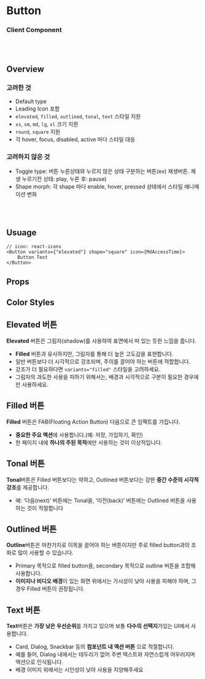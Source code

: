 
<Meta of={Md3Button} />

# Button

### Client Component

<br/>
<br/>

## Overview


<div style={{ display: "flex", gap: "32px", justifyContent: "space-between" }}>
  <div style={{ flex: 1 }}>
    <h3>고려한 것</h3>
    <ul>
      <li>Default type</li>
      <li>Leading Icon 포함</li>
      <li><code>elevated</code>, <code>filled</code>, <code>outlined</code>, <code>tonal</code>, <code>text</code> 스타일 지원 </li>
      <li><code>xs</code>, <code>sm</code>, <code>md</code>, <code>lg</code>, <code>xl</code> 크기 지원 </li>
      <li><code>round</code>, <code>square</code> 지원</li>
      <li>각 hover, focus, disabled, active 마다 스타일 대응</li>
    </ul>
  </div>
  <div style={{ flex: 1 }}>
    <h3>고려하지 않은 것</h3>
    <ul>
      <li>Toggle type: 버튼 누른상태와 누르지 않은 상태 구분하는 버튼(ex) 재생버튼. 재생 누르기전 상태: play, 누른 후: pause)</li>
      <li>Shape morph: 각 shape 마다 enable, hover, pressed 상태에서 스타일 애니매이션 변화</li>
    </ul>
  </div>
</div>

<br/>
<br/>

## Usuage

```tsx
// icon: react-icons
<Button variants={"elevated"} shape="square" icon={MdAccessTime}>
    Button Text
</Button>
```

## Props
<Primary />
<Controls />

## Color Styles

<div style={{ display: "flex", flexDirection: "column", gap: "50px" }}>
      <section>
        <article style={{ marginTop: "1rem" }}>
          <h2>Elevated 버튼</h2>
            <Canvas of={Md3Button.ElevatedButton} />
          <p>
            <strong>Elevated</strong> 버튼은 그림자(shadow)를 사용하여 표면에서
            떠 있는 듯한 느낌을 줍니다.
          </p>
          <ul>
            <li>
              <strong>Filled</strong> 버튼과 유사하지만, 그림자를 통해 더 높은
              고도감을 표현합니다.
            </li>
            <li>
              일반 버튼보다 더 시각적으로 강조되며, 주의를 끌어야 하는 버튼에
              적합합니다.
            </li>
            <li>
              강조가 더 필요하다면 <code>variants="filled"</code> 스타일을 고려하세요.
            </li>
            <li>
              그림자의 과도한 사용을 피하기 위해서는, 배경과 시각적으로 구분이
              필요한 경우에만 사용하세요.
            </li>
          </ul>
        </article>
      </section>
      <section>
        <article style={{ marginTop: "1rem" }}>
          <h2>Filled 버튼</h2>
            <Canvas of={Md3Button.FilledButton} />
          <p>
            <strong>Filled</strong> 버튼은 FAB(Floating Action Button) 다음으로
            큰 임팩트를 가집니다.
          </p>
          <ul>
            <li>
              <strong>중요한 주요 액션</strong>에 사용합니다.(예: 저장,
              가입하기, 확인)
            </li>
            <li>
              한 페이지 내에 <strong>하나의 주된 목적</strong>에만 사용하는 것이
              이상적입니다.
            </li>
          </ul>
        </article>
      </section>
      <section>
        <article style={{ marginTop: "1rem" }}>
          <h2>Tonal 버튼 </h2>
        <Canvas of={Md3Button.TonalButton} />
          <p>
            <strong>Tonal</strong>버튼은 Filled 버튼보다는 약하고, Outlined
            버튼보다는 강한 <strong>중간 수준의 시각적 강조</strong>를
            제공합니다.
          </p>
          <ul>
            <li>
              예: ‘다음(next)’ 버튼에는 Tonal을, ‘이전(back)’ 버튼에는
              Outlined 버튼을 사용하는 것이 적절합니다
            </li>
          </ul>
        </article>
      </section>
      <section>
        <article style={{ marginTop: "1rem" }}>
          <h2>Outlined 버튼</h2>
        <Canvas of={Md3Button.OutlinedButton} />
          <p>
            <strong>Outline</strong>버튼은 마찬가지로 이목을 끌어야 하는
            버튼이지만 주로 filled button과의 조화로 많이 사용할 수 있습니다.
          </p>
          <ul>
            <li>
              Primary 목적으로 filled button을, secondary 목적으로 outline
              버튼을 조합해 사용합니다.
            </li>
            <li>
              <strong>이미지나 비디오 배경</strong>이 있는 화면 위에서는
              가시성이 낮아 사용을 피해야 하며, 그 경우 Filled 버튼이
              권장됩니다.
            </li>
          </ul>
        </article>
      </section>
      <section>
        <article style={{ marginTop: "1rem" }}>
          <h2>Text 버튼</h2>
        <Canvas of={Md3Button.TextButton} />
          <p>
            <strong>Text</strong>버튼은 <strong>가장 낮은 우선순위</strong>를
            가지고 있으며 보통 <strong>다수의 선택지</strong>가있는 UI에서
            사용합니다.
          </p>
          <ul>
            <li>
              Card, Dialog, Snackbar 등의 <strong>컴포넌트 내 액션 버튼</strong>
              으로 적절합니다.
            </li>
            <li>
              예를 들어, Dialog 내에서는 테두리가 없어 주변 텍스트와 자연스럽게
              어우러지며 액션으로 인식됨니다.
            </li>
            <li>배경 이미지 위에서는 시인성이 낮아 사용을 지양해주세요</li>
          </ul>
        </article>
      </section>
    </div>